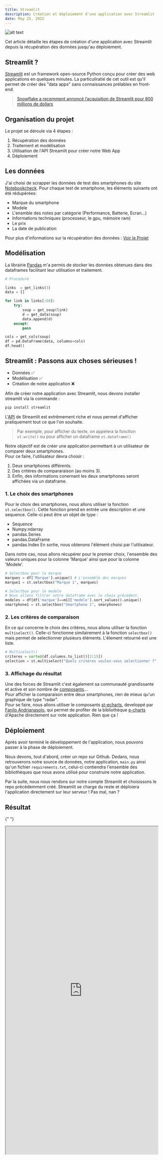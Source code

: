 ```yaml
---
title: Streamlit
description: Création et déploiement d'une application avec Streamlit
date: May 25, 2022
---
```


<img
  src="https://cdn.thenewstack.io/media/2021/11/28de6660-screen-shot-2021-11-29-at-6.46.11-am.png"
  alt="alt text"
  title="image Title"
/>

Cet article détaille les étapes de création d'une application avec Streamlit depuis la récupération des données jusqu'au déploiement.

## Streamlit ?

[Streamlit](https://streamlit.io) est un framework open-source Python conçu pour créer des web applications en quelques minutes. La particuliratié de cet outil est qu'il permet de créer des "data apps" sans connaissances prélables en front-end.

> [Snowflake a recemment annoncé l’acquisition de Streamlit pour 800 millions de dollars](https://www.informatiquenews.fr/snowflake-annonce-lacquisition-de-streamlit-86161)

## Organisation du projet

Le projet se déroule via 4 étapes :

1. Récupération des données
2. Traitement et modélisation
3. Utilisation de l'API Streamlit pour créer notre Web App
4. Déploiement

## Les données

J'ai choisi de scrapper les données de test des smartphones du site [Notebookcheck]('https://www.notebookcheck.net').
Pour chaque test de smartphone, les éléments suivants ont été rédupérées:

- Marque du smartphone
- Modele
- L'ensmble des notes par catégorie (Performance, Batterie, Ecran...)
- Informations techniques (processeur, le gpu, mémoire ram)
- Le prix
- La date de publication

Pour plus d'informations sur la récupération des données : [Voir le Projet](https://github.com/mlaajaj/PortfolioProjects/blob/main/Smartphones_scrap.ipynb)

## Modélisation

La librairie [Pandas](https://pandas.pydata.org) m'a permis de stocker les données obtenues dans des dataframes facilitant leur utilisation et traitement.

```python
# Procedure

links  = get_links(3)
data = []

for link in links[:50]:
    try:
        soup = get_soup(link)
        d = get_data(soup)
        data.append(d)
    except:
        pass

cols = get_cols(soup)
df = pd.DataFrame(data, columns=cols)
df.head()
```

## Streamlit : Passons aux choses sérieuses !

- Données ✅
- Modélisation ✅
- Création de notre application ❌

Afin de créer notre application avec Streamlit, nous devons installer streamlit via la commande :

```python
pip install streamlit
```

L'[API](https://docs.streamlit.io/library/api-reference) de Streamlit est extrêmement riche et nous permet d'afficher pratiquement tout ce que l'on souhaite.

> Par exemple, pour afficher du texte, on appelera la fonction `st.write()` ou pour afficher un dataframe `st.dataframe()`

Notre objectif est de créer une application permettant à un utilisateur de comparer deux smartphones.  
Pour ce faire, l'utilisateur devra choisir :

1. Deux smartphones différents.
2. Des critères de compararaison (au moins 3).
3. Enfin, des informations conernant les deux smartphones seront affichées via un dataframe.

### 1. Le choix des smartphones

Pour le choix des smartphones, nous allons utiliser la fonction `st.selectbox()`. Cette fonction prend en entrée une description et une sequence. Celle-ci peut être un objet de type :

- Sequence
- Numpy.ndarray
- pandas.Series
- pandas.DataFrame
- pandas.Index
  En sortie, nous obtenons l'élément choisi par l'utilisateur.

Dans notre cas, nous allons récupérer pour le premier choix, l'ensemble des valeurs uniques pour la colonne 'Marque' ainsi que pour la colonne 'Modele'.

```python
# Selectbox pour la marque
marques = df['Marque'].unique() # L'ensemble des marques
marque1 = st.selectbox("Marque 1", marques)

# Selectbox pour le modele
# Nous allons filtrer notre dataframe avec le choix précédent.
modeles = df[df['marque']==m1]['modele'].sort_values().unique()
smartphone1 = st.selectbox("Smartphone 1", smarphones)
```

### 2. Les critères de comparaison

En ce qui concerne le choix des critères, nous allons utiliser la fonction `multiselect()`. Celle-ci fonctionne similairement à la fonction `selectbox()` mais permet de selectionner plusieurs éléments. L'élement retourné est une liste.

```python
# Multiselect()
criteres = sorted(df.columns.to_list()[2:15])
selection = st.multiselect("Quels critères voulez-vous selectionner ?", criteres)
```

### 3. Affichage du résultat

Une des forces de Streamlit c'est également sa communauté grandissante et active et son nombre de [composants](https://streamlit.io/components)...  
Pour afficher la comparaison entre deux smartphones, rien de mieux qu'un graphique de type "radar".  
Pour se faire, nous allons utiliser le composants [st-echarts](https://share.streamlit.io/andfanilo/streamlit-echarts-demo/master/app.py), developpé par [Fanilo Andrianasolo](https://twitter.com/andfanilo), qui permet de profiter de la bibliothèque [e-charts](https://echarts.apache.org/en/index.html) d'Apache directement sur note application. Rien que ça !

## Déploiement

Après avoir terminé le développement de l'application, nous pouvons passer à la phase de déploiement. 

Nous devons, tout d'abord, créer un repo sur Github. Dedans, nous retrouverons notre source de données, notre application, `main.py` ainsi qu'un fichier `requirements.txt`, celui-ci contiendra l'ensemble des bibliothèques que nous avons utilisé pour construire notre application. 

Par la suite, nous nous rendons sur notre compte Streamlit et choisissons le repo précédemment créé. Streamlit se charge du reste et déploiera l'application directement sur leur serveur ! Pas mal, nan ? 

## Résultat

{" "}
<iframe
  src="https://share.streamlit.io/mlaajaj/smartphonecomparisonapp/main/app.py"
  alt="demo"
  width="100%"
  height="1080"
/>
